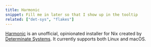 ```yaml
---
title: Harmonic
snippet: Fill me in later so that I show up in the tooltip
related: ["det-sys", "flakes"]
---
```


[Harmonic] is an unofficial, opinionated installer for Nix created by [Determinate Systems][ds]. It currently supports both Linux and macOS.

<Brief id="harmonic-differences" client:load />

[ds]: https://determinate.systems
[harmonic]: /concepts/harmonic
